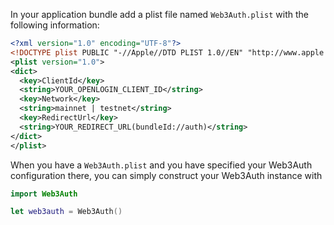 In your application bundle add a plist file named `Web3Auth.plist` with the following information:

```xml
<?xml version="1.0" encoding="UTF-8"?>
<!DOCTYPE plist PUBLIC "-//Apple//DTD PLIST 1.0//EN" "http://www.apple.com/DTDs/PropertyList-1.0.dtd">
<plist version="1.0">
<dict>
  <key>ClientId</key>
  <string>YOUR_OPENLOGIN_CLIENT_ID</string>
  <key>Network</key>
  <string>mainnet | testnet</string>
  <key>RedirectUrl</key>
  <string>YOUR_REDIRECT_URL(bundleId://auth)</string>
</dict>
</plist>
```

When you have a `Web3Auth.plist` and you have specified your Web3Auth configuration there, you can
simply construct your Web3Auth instance with

```swift
import Web3Auth

let web3auth = Web3Auth()
```
